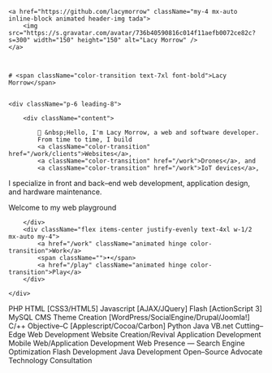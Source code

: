 
<div className="max-w-[600px] text-xl text-center my-8 mx-auto antialiased">

	<a href="https://github.com/lacymorrow" className="my-4 mx-auto inline-block animated header-img tada">
		<img src="https://s.gravatar.com/avatar/736b40590816c014f11aefb0072ce82c?s=300" width="150" height="150" alt="Lacy Morrow" />
	</a>



	# <span className="color-transition text-7xl font-bold">Lacy Morrow</span>


	<div className="p-6 leading-8">

		<div className="content">

			👋 &nbsp;Hello, I'm Lacy Morrow, a web and software developer.
			From time to time, I build
			<a className="color-transition" href="/work/clients">Websites</a>,
			<a className="color-transition" href="/work">Drones</a>, and
			<a className="color-transition" href="/work">IoT devices</a>,

I specialize in front and back–end web development, application design, and hardware maintenance.

Welcome to my web playground

		</div>
		<div className="flex items-center justify-evenly text-4xl w-1/2 mx-auto my-4">
			<a href="/work" className="animated hinge color-transition">Work</a>
			<span className="">•</span>
			<a href="/play" className="animated hinge color-transition">Play</a>
		</div>

	</div>
</div>


PHP
HTML [CSS3/HTML5]
Javascript [AJAX/JQuery]
Flash [ActionScript 3]
MySQL
CMS Theme Creation [WordPress/SocialEngine/Drupal/Joomla!]
C/++
Objective–C [Applescript/Cocoa/Carbon]
Python
Java
VB.net
Cutting–Edge Web Development
Website Creation/Revival
Application Development
Mobile Web/Application Development
Web Presence — Search Engine Optimization
Flash Development
Java Development
Open–Source Advocate
Technology Consultation

